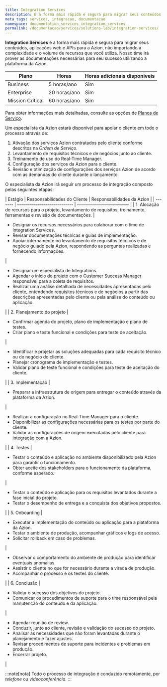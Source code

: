 ```yaml
---
title: Integration Services
description: É a forma mais rápida e segura para migrar seus conteúdos, aplicações web e APIs para a Azion, não importa a complexidade e o volume de recursos que você utiliza.
meta_tags: servicos, integracao, documentacao
namespace: documentation_services_integration_services
permalink: /documentacao/servicos/solutions-lab/integration-services/
---
```


**Integration Services** é a forma mais rápida e segura para migrar seus conteúdos, aplicações web e APIs para a Azion, não importando a complexidade e o volume de recursos que você utiliza. Nosso time irá prover as documentações necessárias para seu sucesso utilizando a plataforma da Azion.

| Plano             | Horas        | Horas adicionais disponíveis |
| ----------------- | ------------ | ---------------------------- |
| Business          | 5 horas/ano  | Sim                          |
| Enterprise        | 20 horas/ano | Sim                          |
| Mission Critical  | 60 horas/ano | Sim                          |

Para obter informações mais detalhadas, consulte as opções de [Planos de Serviço](https://www.azion.com/pt-br/precos/#planos).

Um especialista da Azion estará disponível para apoiar o cliente em todo o processo através de:

1. Ativação dos serviços Azion contratados pelo cliente conforme descritos na *Ordem de Serviço*.
2. Levantamento de requisitos técnicos e de negócios junto ao cliente.
3. Treinamento de uso do Real-Time Manager.
4. Configuração dos serviços da Azion para o cliente.
5. Revisão e otimização de configurações dos serviços Azion de acordo com as demandas do cliente durante o lançamento.

O especialista da Azion irá seguir um processo de integração composto pelas seguintes etapas:


<TableContainer>
| Estágio | Responsabilidades do Cliente | Responsabilidades da Azion |
| ------- | ---------------------------- | -------------------------- |
| 1. Alocação de recursos para o projeto, levantamento de requisitos, treinamento, ferramentas e revisão de documentações. | <ul><li>Designar os recursos necessários para colaborar com o time de Integration Services.</li><li>Revisar documentações técnicas e guias de implementação.</li><li>Apoiar internamente no levantamento de requisitos técnicos e de negócio guiado pela Azion, respondendo as perguntas realizadas e fornecendo informações. </li></ul> | <ul><li>Designar um especialista de Integrations. </li><li>Agendar o início do projeto com o Customer Success Manager responsável para a coleta de requisitos. </li><li>Realizar uma análise detalhada de necessidades apresentadas pelo cliente, entendendo requisitos técnicos e de negócios a partir das descrições apresentadas pelo cliente ou pela análise do conteúdo ou aplicação.</li></ul> |
| 2. Planejamento do projeto | <ul><li>Confirmar agenda do projeto, plano de implementação e plano de testes. </li><li>Criar plano e teste funcional e condições para teste de aceitação.</li></ul> | <ul><li>Identificar e projetar as soluções adequadas para cada requisito técnico ou de negócio do cliente. </li><li>Planejar cronograma de implementação e testes. </li><li>Validar plano de teste funcional e condições para teste de aceitação do cliente.</li></ul> |
| 3. Implementação | <ul><li>Preparar a infraestrutura de origem para entregar o conteúdo através da plataforma da Azion.</li></ul> | <ul><li>Realizar a configuração no Real-Time Manager para o cliente. </li><li>Disponibilizar as configurações necessárias para os testes por parte do cliente.</li><li>Validar as configurações de origem executadas pelo cliente para integração com a Azion.</li></ul> |
| 4. Testes | <ul><li>Testar o conteúdo e aplicação no ambiente disponibilizado pela Azion para garantir o funcionamento. </li><li>Obter aceite dos stakeholders para o funcionamento da plataforma, conforme esperado.</li></ul> | <ul><li>Testar o conteúdo e aplicação para os requisitos levantados durante a fase inicial do projeto. </li><li>Testar o desempenho de entrega e a conquista dos objetivos propostos.</li></ul> |
| 5. Onboarding | <ul><li>Executar a implementação do conteúdo ou aplicação para a plataforma da Azion. </li><li>Testar o ambiente de produção, acompanhar gráficos e logs de acesso. </li><li>Solicitar rollback em caso de problemas.</li></ul> | <ul><li>Observar o comportamento do ambiente de produção para identificar eventuais anomalias. </li><li>Assistir o cliente no que for necessário durante a virada de produção. </li><li>Acompanhar o processo e os testes do cliente.</li></ul> |
| 6. Conclusão | <ul><li>Validar o sucesso dos objetivos do projeto. </li><li>Comunicar os procedimentos de suporte para o time responsável pela manutenção do conteúdo e da aplicação.</li></ul> | <ul><li>Agendar reunião de review. </li><li>Conduzir, junto ao cliente, revisão e validação do sucesso do projeto. </li><li>Analisar as necessidades que não foram levantadas durante o planejamento e fazer ajustes. </li><li>Revisar procedimentos de suporte para incidentes e problemas em produção. </li><li>Encerrar projeto.</li></ul> |
</TableContainer>

:::note[nota]
Todo o processo de integração é conduzido remotamente, por *telefone* ou *videoconferência*.
:::
